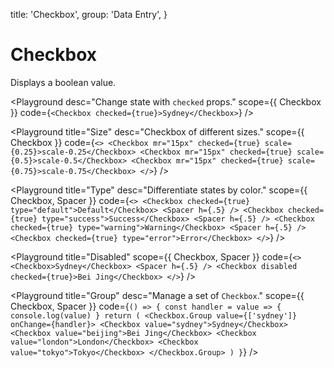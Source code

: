 
  title: 'Checkbox',
  group: 'Data Entry',
}

# Checkbox

Displays a boolean value.

<Playground
  desc="Change state with `checked` props."
  scope={{ Checkbox }}
  code={`
<Checkbox checked={true}>Sydney</Checkbox>
`}
/>

<Playground
  title="Size"
  desc="Checkbox of different sizes."
  scope={{ Checkbox }}
  code={`
<>
  <Checkbox mr="15px" checked={true} scale={0.25}>scale-0.25</Checkbox>
  <Checkbox mr="15px" checked={true} scale={0.5}>scale-0.5</Checkbox>
  <Checkbox mr="15px" checked={true} scale={0.75}>scale-0.75</Checkbox>
</>
`}
/>

<Playground
  title="Type"
  desc="Differentiate states by color."
  scope={{ Checkbox, Spacer }}
  code={`
<>
  <Checkbox checked={true} type="default">Default</Checkbox>
  <Spacer h={.5} />
  <Checkbox checked={true} type="success">Success</Checkbox>
  <Spacer h={.5} />
  <Checkbox checked={true} type="warning">Warning</Checkbox>
  <Spacer h={.5} />
  <Checkbox checked={true} type="error">Error</Checkbox>
</>
`}
/>

<Playground
  title="Disabled"
  scope={{ Checkbox, Spacer }}
  code={`
<>
  <Checkbox>Sydney</Checkbox>
  <Spacer h={.5} />
  <Checkbox disabled checked={true}>Bei Jing</Checkbox>
</>
`}
/>

<Playground
  title="Group"
  desc="Manage a set of `Checkbox`."
  scope={{ Checkbox, Spacer }}
  code={`
() => {
  const handler = value => {
    console.log(value)
  }
  return (
    <Checkbox.Group value={['sydney']} onChange={handler}>
      <Checkbox value="sydney">Sydney</Checkbox>
      <Checkbox value="beijing">Bei Jing</Checkbox>
      <Checkbox value="london">London</Checkbox>
      <Checkbox value="tokyo">Tokyo</Checkbox>
    </Checkbox.Group>
  )
}
`}
/>

<Attributes component="Checkbox" edit="/app/components/checkbox.mdx"></Attributes>